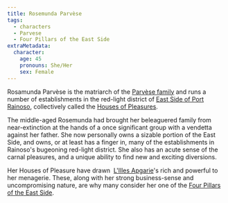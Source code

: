 ```yaml
---
title: Rosemunda Parvèse
tags:
  - characters
  - Parvese
  - Four Pillars of the East Side
extraMetadata:
  character:
    age: 45
    pronouns: She/Her
    sex: Female
---
```


Rosamunda Parvèse is the matriarch of the
[Parvèse family](/families/parvese/) and runs a number of establishments in
the red-light district of
[East Side of Port Rainoso](/locations/port-rainoso#east-side),
collectively called the
[Houses of Pleasures](/organizations/parvese-houses-of-pleasures/).

The middle-aged Rosemunda had brought her beleaguered family from
near-extinction at the hands of a once significant group with a vendetta against
her father. She now personally owns a sizable portion of the East Side, and
owns, or at least has a finger in, many of the establishments in Rainoso's
bugeoning red-light district. She also has an acute sense of the carnal
pleasures, and a unique ability to find new and exciting diversions.

Her Houses of Pleasure have
drawn  [L'Illes Apgarie](/locations/l-illes-apgarie/)'s rich and powerful
to her menagerie. These, along with her strong business-sense and uncompromising
nature, are why many consider her one of the
[Four Pillars of the East Side](/organizations/four-pillars-of-the-east-side/).
